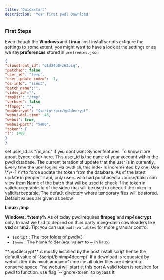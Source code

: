 ```yaml
---
title: 'Quickstart'
description: 'Your first pwdl Download'
---
```


### First Steps

Even though the **Windows** and **Linux** post install scripts cnfigure the settings to some extent, you might want to have a look at the settings or as we say **preferences** stored in `prefrences.json`

```json preferences.json
{
"cloudfront_id": "d1d34p8vz63oiq",
"patched": false,
"user_id": "temp",
"user_update_index": -1,
"os-info": "linux",
"batch_name":"",
"video_id":"",
"tmpDir": "/tmp",
"verbose": false,
"ffmpeg": "",
"mp4decrypt": "$script/bin/mp4decrypt",
"webui-del-time": 45,
"webui": true,
"webui-port": "5000",
"token": {
"l": 1488
}
}
```

<Accordion title="Prefrences " description="Only few important ones have been discussed below" icon="code" iconType="solid">
<ParamField path="user_id" type="string">
<Danger>
set user_id as "no_acc" if you dont want Syncer features. To know more about Syncer click here.
</Danger>
This user_id is the name of your account within the pwdl database.
</ParamField>
<ResponseField name="user_update_index" type="int">
The current iteration of update that the user is in currently. Every time the user logins via pwdl cli, this index is incremented by one.

<Info>
Use \*\*-1 \*\*to force update the token from the database.
</Info>
<Warning>
As of the latest update in penpencil api, only users who had purchased a course/batch can view them
</Warning>
<ResponseField name="batch_name" type="string" default='""'>
Name of the batch that will be used to check if the token in valid/acceptable.
</ResponseField>
<ResponseField name="video_id" type="string">
Id of the video that will be used to check if the token in valid/acceptable.
</ResponseField>
<ResponseField name="tmpDir" type="path:string">
The default directory where temporary files will be stored. Default values are given as below

**Linux: /tmp**

**Windows: %temp%**
</ResponseField>
<ResponseField name="<executable>" type="path:string">
<Update label="06/12/2025" description>
As of today pwdl requires **ffmpeg** and **mp4decrypt** only. In past we had to depend on third party mpeg-dash downloaders like **vsd** or **nm3**.
</Update>
<Info>
Tip: you can use `pwdl-variables` for more granular control

- `$script` : The roor folder of pwdlv3
- `$home` : The home folder (equivalent to **~** in linux)
</Info>
**mp4decrypt** is mostly installed by the post install script hence the default value of `$script/bin/mp4decrypt`

<ResponseField name="webui-del-time" type="int:minutes" default="45">
If a download is requested by webui after this mcuh amountof time the all older files are deleted to conserve space.
</ResponseField>
</ResponseField>
</ResponseField>
<ResponseField name="webui-port" type="int:port" default="5000">
The webui will start at this port
</ResponseField>
<ResponseField name="token" type="object" required>
A valid token is required for pwdl to function. use flag `--ignore-token` to bypass it
</ResponseField>
</Accordion>
